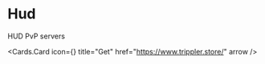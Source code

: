 # Hud

HUD PvP servers


<Cards.Card
    icon={<TagIcon />}
    title="Get"
    href="https://www.trippler.store/"
    arrow
/>